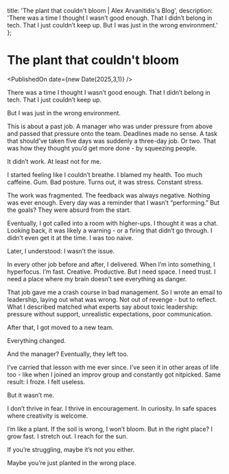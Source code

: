   title: 'The plant that couldn\'t bloom | Alex Arvanitidis\'s Blog',
  description: 'There was a time I thought I wasn’t good enough. That I didn’t belong in tech. That I just couldn’t keep up. But I was just in the wrong environment.'
};


# The plant that couldn't bloom

<PublishedOn date={new Date(2025,3,1)} />

<Cover
  src="/flower-bloom.png"
  alt="the plant that could not bloom"
  caption="Image generated using ChatGPT-4o"
/>

There was a time I thought I wasn’t good enough. That I didn’t belong in tech. That I just couldn’t keep up.

But I was just in the wrong environment.

This is about a past job. A manager who was under pressure from above and passed that pressure onto the team. Deadlines made no sense. A task that should’ve taken five days was suddenly a three-day job. Or two. That was how they thought you’d get more done - by squeezing people.

It didn’t work. At least not for me.

I started feeling like I couldn’t breathe. I blamed my health. Too much caffeine. Gum. Bad posture. Turns out, it was stress. Constant stress.

The work was fragmented. The feedback was always negative. Nothing was ever enough. Every day was a reminder that I wasn’t “performing.” But the goals? They were absurd from the start.

Eventually, I got called into a room with higher-ups. I thought it was a chat. Looking back, it was likely a warning - or a firing that didn’t go through. I didn’t even get it at the time. I was too naive.

Later, I understood: I wasn’t the issue.

In every other job before and after, I delivered. When I’m into something, I hyperfocus. I’m fast. Creative. Productive. But I need space. I need trust. I need a place where my brain doesn’t see everything as danger.

That job gave me a crash course in bad management. So I wrote an email to leadership, laying out what was wrong. Not out of revenge - but to reflect. What I described matched what experts say about toxic leadership: pressure without support, unrealistic expectations, poor communication.

After that, I got moved to a new team.

Everything changed.

And the manager? Eventually, they left too.

I’ve carried that lesson with me ever since. I’ve seen it in other areas of life too - like when I joined an improv group and constantly got nitpicked. Same result: I froze. I felt useless.

But it wasn’t me.

I don’t thrive in fear. I thrive in encouragement. In curiosity. In safe spaces where creativity is welcome.

I’m like a plant. If the soil is wrong, I won’t bloom. But in the right place? I grow fast. I stretch out. I reach for the sun.

If you’re struggling, maybe it’s not you either.

Maybe you’re just planted in the wrong place.
